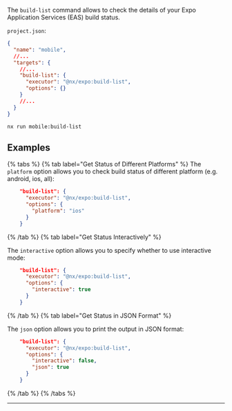 The `build-list` command allows to check the details of your Expo Application Services (EAS) build status.

`project.json`:

```json
{
  "name": "mobile",
  //...
  "targets": {
    //...
    "build-list": {
      "executor": "@nx/expo:build-list",
      "options": {}
    }
    //...
  }
}
```

```shell
nx run mobile:build-list
```

## Examples

{% tabs %}
{% tab label="Get Status of Different Platforms" %}
The `platform` option allows you to check build status of different platform (e.g. android, ios, all):

```json
    "build-list": {
      "executor": "@nx/expo:build-list",
      "options": {
        "platform": "ios"
      }
    }
```

{% /tab %}
{% tab label="Get Status Interactively" %}

The `interactive` option allows you to specify whether to use interactive mode:

```json
    "build-list": {
      "executor": "@nx/expo:build-list",
      "options": {
        "interactive": true
      }
    }
```

{% /tab %}
{% tab label="Get Status in JSON Format" %}

The `json` option allows you to print the output in JSON format:

```json
    "build-list": {
      "executor": "@nx/expo:build-list",
      "options": {
        "interactive": false,
        "json": true
      }
    }
```

{% /tab %}
{% /tabs %}

---
